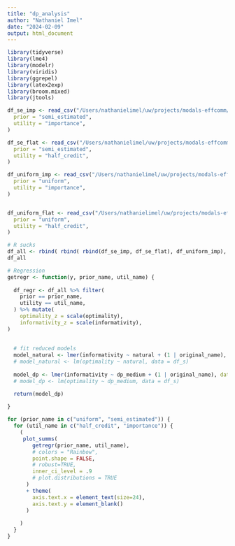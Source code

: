 ```yaml
---
title: "dp_analysis"
author: "Nathaniel Imel"
date: "2024-02-09"
output: html_document
---
```


```r
library(tidyverse)
library(lme4)
library(modelr)
library(viridis)
library(ggrepel)
library(latex2exp)
library(broom.mixed)
library(jtools)
```


```r
df_se_imp <- read_csv("/Users/nathanielimel/uw/projects/modals-effcomm/outputs/universe=experiment_prohibition/prior=semi_estimated/utility=importance/agent_type=literal/analysis/all_data.csv") %>% mutate(
  prior = "semi_estimated",
  utility = "importance",
)

df_se_flat <- read_csv("/Users/nathanielimel/uw/projects/modals-effcomm/outputs/universe=experiment_prohibition/prior=semi_estimated/utility=half_credit/agent_type=literal/analysis/all_data.csv") %>% mutate(
  prior = "semi_estimated",
  utility = "half_credit",
)

df_uniform_imp <- read_csv("/Users/nathanielimel/uw/projects/modals-effcomm/outputs/universe=experiment_prohibition/prior=1e-20/utility=importance/agent_type=literal/analysis/all_data.csv") %>% mutate(
  prior = "uniform",
  utility = "importance",
)


df_uniform_flat <- read_csv("/Users/nathanielimel/uw/projects/modals-effcomm/outputs/universe=experiment_prohibition/prior=1e-20/utility=half_credit/agent_type=literal/analysis/all_data.csv") %>% mutate(
  prior = "uniform",
  utility = "half_credit",
)

# R sucks
df_all <- rbind( rbind( rbind(df_se_imp, df_se_flat), df_uniform_imp), df_uniform_flat)
df_all
```


```r

# Regression
getregr <- function(y, prior_name, util_name) {
  
  df_regr <- df_all %>% filter(
    prior == prior_name,
    utility == util_name,
  ) %>% mutate(
    optimality_z = scale(optimality),
    informativity_z = scale(informativity),
)
  
    
  # fit reduced models
  model_natural <- lmer(informativity ~ natural + (1 | original_name), data = df_regr)
  # model_natural <- lm(optimality ~ natural, data = df_s)
  
  model_dp <- lmer(informativity ~ dp_medium + (1 | original_name), data = df_regr)
  # model_dp <- lm(optimality ~ dp_medium, data = df_s)  

  return(model_dp)
    
}


```


```r

for (prior_name in c("uniform", "semi_estimated")) {
  for (util_name in c("half_credit", "importance")) {
    (
     plot_summs(
        getregr(prior_name, util_name),
        # colors = "Rainbow",
        point.shape = FALSE,
        # robust=TRUE,
        inner_ci_level = .9
        # plot.distributions = TRUE
      )
      + theme(
        axis.text.x = element_text(size=24),
        axis.text.y = element_blank()
      )
  
    )
  }
}

```
